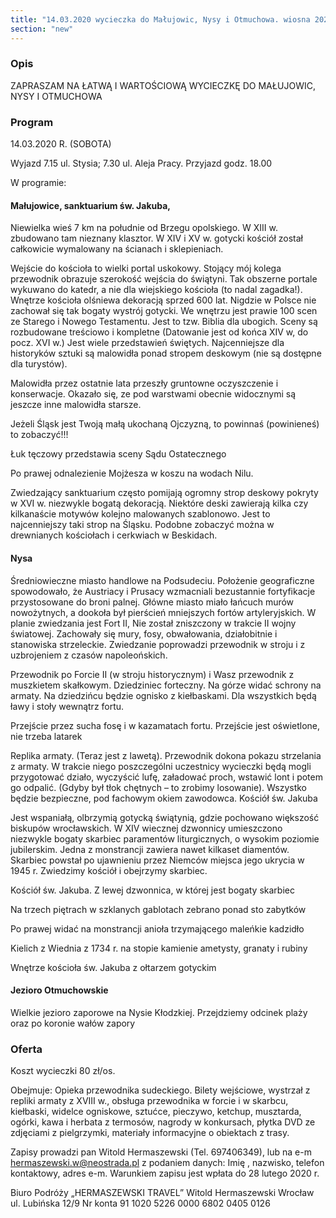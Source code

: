 ```yaml
---
title: "14.03.2020 wycieczka do Małujowic, Nysy i Otmuchowa. wiosna 2020"
section: "new"
---
```


### Opis

ZAPRASZAM NA ŁATWĄ I WARTOŚCIOWĄ WYCIECZKĘ DO MAŁUJOWIC, NYSY I OTMUCHOWA

### Program

14.03.2020 R. (SOBOTA)

Wyjazd 7.15 ul. Stysia;  7.30 ul. Aleja Pracy. Przyjazd godz. 18.00

W programie:

#### Małujowice, sanktuarium św. Jakuba,

Niewielka wieś 7 km na południe od Brzegu opolskiego. W XIII w. zbudowano tam nieznany klasztor. W XIV i XV w. gotycki kościół został całkowicie wymalowany na ścianach i sklepieniach.
 
Wejście do kościoła to wielki portal uskokowy. Stojący mój kolega przewodnik obrazuje szerokość wejścia do świątyni. Tak obszerne portale wykuwano do katedr, a nie dla wiejskiego kościoła (to nadal zagadka!). Wnętrze kościoła olśniewa dekoracją sprzed 600 lat. Nigdzie w Polsce nie zachował się tak bogaty wystrój gotycki. We wnętrzu jest prawie 100 scen ze Starego i Nowego Testamentu. Jest to tzw. Biblia dla ubogich. Sceny są rozbudowane treściowo i kompletne (Datowanie jest od końca XIV w, do pocz. XVI w.) Jest wiele przedstawień świętych. Najcenniejsze dla historyków sztuki są malowidła ponad stropem deskowym (nie są dostępne dla turystów).

Malowidła przez ostatnie lata przeszły gruntowne oczyszczenie i konserwacje. Okazało się, ze pod warstwami obecnie widocznymi są jeszcze inne malowidła starsze.

Jeżeli Śląsk jest Twoją małą ukochaną Ojczyzną, to powinnaś (powinieneś) to zobaczyć!!!

Łuk tęczowy przedstawia sceny Sądu Ostatecznego

Po prawej odnalezienie Mojżesza w koszu na wodach Nilu.

Zwiedzający sanktuarium często pomijają ogromny strop deskowy pokryty w XVI w. niezwykle bogatą dekoracją. Niektóre deski zawierają kilka czy kilkanaście motywów kolejno malowanych szablonowo. Jest to najcenniejszy taki strop na Śląsku. Podobne zobaczyć można w drewnianych kościołach i cerkwiach w Beskidach.

#### Nysa

Średniowieczne miasto handlowe na Podsudeciu. Położenie geograficzne spowodowało, że Austriacy i Prusacy wzmacniali bezustannie fortyfikacje przystosowane do broni palnej. Główne miasto miało łańcuch murów nowożytnych, a dookoła był pierścień mniejszych fortów artyleryjskich. W planie zwiedzania jest Fort II, Nie został zniszczony w trakcie II wojny światowej. Zachowały się mury, fosy, obwałowania, działobitnie i stanowiska strzeleckie. Zwiedzanie poprowadzi przewodnik w stroju i z uzbrojeniem z czasów napoleońskich.

Przewodnik po Forcie II (w stroju historycznym) i Wasz przewodnik z muszkietem skałkowym. Dziedziniec forteczny. Na górze widać schrony na armaty. Na dziedzińcu będzie ognisko z kiełbaskami. Dla wszystkich będą ławy i stoły wewnątrz fortu.

Przejście przez sucha fosę i w kazamatach fortu. Przejście jest oświetlone, nie trzeba latarek

Replika armaty. (Teraz jest z lawetą). Przewodnik dokona pokazu strzelania z armaty. W trakcie niego poszczególni uczestnicy wycieczki będą mogli przygotować działo, wyczyścić lufę, załadować proch, wstawić lont i potem go odpalić. (Gdyby był tłok chętnych – to zrobimy losowanie). Wszystko będzie bezpieczne, pod fachowym okiem zawodowca.
Kościół św. Jakuba

Jest wspaniałą, olbrzymią gotycką świątynią, gdzie pochowano większość biskupów wrocławskich. W XIV wiecznej dzwonnicy umieszczono niezwykle bogaty skarbiec paramentów liturgicznych, o wysokim poziomie jubilerskim. Jedna z monstrancji zawiera nawet kilkaset diamentów. Skarbiec powstał po ujawnieniu przez Niemców miejsca jego ukrycia w 1945 r. Zwiedzimy kościół i obejrzymy skarbiec.

Kościół św. Jakuba. Z lewej dzwonnica, w której jest bogaty skarbiec

Na trzech piętrach w szklanych gablotach zebrano ponad sto zabytków

Po prawej widać na monstrancji anioła trzymającego maleńkie kadzidło

Kielich z Wiednia z 1734 r. na stopie kamienie ametysty, granaty i rubiny
 
Wnętrze kościoła św. Jakuba z ołtarzem gotyckim

#### Jezioro Otmuchowskie

Wielkie jezioro zaporowe na Nysie Kłodzkiej. Przejdziemy odcinek plaży oraz po koronie wałów zapory

### Oferta

Koszt wycieczki 80 zł/os.

Obejmuje: Opieka przewodnika sudeckiego. Bilety wejściowe, wystrzał z repliki armaty z XVIII w., obsługa przewodnika w forcie i w skarbcu, kiełbaski, widelce ogniskowe, sztućce, pieczywo, ketchup, musztarda, ogórki, kawa i herbata z termosów, nagrody w konkursach, płytka DVD ze zdjęciami z pielgrzymki, materiały informacyjne o obiektach z trasy.

Zapisy prowadzi pan Witold Hermaszewski  (Tel. 697406349), lub na e-m hermaszewski.w@neostrada.pl z podaniem danych: Imię , nazwisko, telefon kontaktowy, adres e-m. Warunkiem zapisu jest wpłata do  28 lutego 2020 r.

Biuro Podróży „HERMASZEWSKI TRAVEL” Witold Hermaszewski Wrocław ul. Lubińska 12/9
Nr konta 91 1020 5226 0000 6802 0405 0126